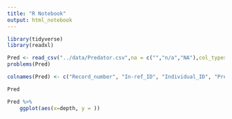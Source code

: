 ```yaml
---
title: "R Notebook"
output: html_notebook
---
```


```r
library(tidyverse)
library(readxl)
```

```r
Pred <- read_csv("../data/Predator.csv",na = c("","n/a","NA"),col_types = cols(`SD PP`=col_double()))
problems(Pred)
```

```r
colnames(Pred) <- c("Record_number", "In-ref_ID", "Individual_ID", "Predator", "Predator_common_name", "Predator_taxon","Predator_lifestage", "Type_of_feeding interaction","Predator_length", "Predator_length_unit", "Predator_dimension_measured", "Predator_standard_length", "Predator_fork_length", "Predator_total_length", "Predator_TL/FL/SL_conversion reference", "Standardised_predator_length", "Predator_measurement_type", "Predator_length-mass_conversion method", "Predator_length-mass_conversion_reference", "Predator_quality_of_length-mass_conversion", "Predator_mass", "Predator_mass_unit","Predator_mass_check", "Predator_mass_check diff", "Predator_ratio_mass/mass", "SI_predator_mass","Diet_coverage", "Prey", "Prey_common_name", "Prey_taxon", "Prey_length", "Prey_length_unit","Prey_conversion_to_length method", "Prey_quality_of_conversion_to_length", "Prey_conversion_to_length reference", "SI_prey_length", "Prey_dimension_measured", "Prey_width", "Prey_width_unit", "Prey_measurement_type", "Prey_mass", "Prey_mass_unit", "Prey_mass_check", "Prey_mass_check_diff",  "Prey_ratio_mass/mass", "SI_prey_mass", "Prey_conversion_to_mass_method", "Prey_conversion_to_mass_reference", "Prey_quality_of_conversion_to_mass", "Geographic_location", "Latitude", "Longitude", "Depth", "Mean_annual_temp", "SD_annual_temp", "Mean_PP", "SD_PP", "Reference", "Specific_habitat","Notes_/_assumptions")
```




```r
Pred
```


```r

Pred %>% 
    ggplot(aes(x=depth, y = ))



```




